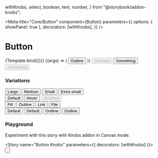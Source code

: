   withKnobs,
  select,
  boolean,
  text,
  number,
} from "@storybook/addon-knobs";

<Meta
  title="Core/Button"
  component={Button}
  parameters={{
    options: { showPanel: true },
    decorators: [withKnobs],
  }}
/>


# Button

<Preview withToolbar>
  <Story name="Default">{Template.bind({})}</Story>
</Preview>

<Props of={Button} />

<Preview withToolbar>
  <Story name="Outline">
    {(args) => (
      <Button {...args} variation={"outline"}>
        Outline
      </Button>
    )}
  </Story>
</Preview>

<Preview withToolbar>
  <Story name="Disabled">
    <Button disabled>Disabled</Button>
  </Story>
</Preview>

<Preview withToolbar>
  <Story name="Button Link">
    <Button variation={"link"}>Something</Button>
  </Story>
</Preview>

<Preview withToolbar>
  <Story name="Disabled Button Link">
    <Button disabled variation={"link"}>
      Something
    </Button>
  </Story>
</Preview>

### Variations

<Story name="Size Variations">
  <div
    style={{
      height: 100,
      width: 600,
      flexDirection: "row",
      justifyContent: "space-between",
    }}
  >
    <Button size="lg">Large</Button>
    <Button size="md">Medium</Button>
    <Button size="sm">Small</Button>
    <Button size="xs">Extra small</Button>
  </div>
</Story>

<Story name="State Variations">
  <div
    style={{
      height: 100,
      width: 600,
      flexDirection: "row",
      justifyContent: "space-between",
    }}
  >
    <Button>Default</Button>
    <Button
      style={{ backgroundColor: colors.baseHover, border: colors.baseHover }}
    >
      Hover
    </Button>
    <Button disabled>Disabled</Button>
  </div>
</Story>

<Story name="Style Variations">
  <div
    style={{
      height: 100,
      width: 60,
      flexDirection: "row",
      justifyContent: "space-between",
    }}
  >
    <Button variation={"fill"}>Fill</Button>
    <Button variation={"outline"}>Outline</Button>
    <Button variation={"link"}>Link</Button>
    <Button variation={"file"}>File</Button>
  </div>
</Story>

<Story name="Color Variations">
  <div>
    <Button variation={"fill"} colorStyle={"secondary"}>
      Default
    </Button>
    <Button variation={"fill"} colorStyle={"error"}>
      Default
    </Button>
    <Button variation={"outline"} colorStyle={"secondary"}>
      Outline
    </Button>
    <Button variation={"outline"} colorStyle={"error"}>
      Outline
    </Button>
  </div>
</Story>

### Playground

Experiment with this story with Knobs addon in Canvas mode.

<Story name="Button Knobs" parameters={{ decorators: [withKnobs] }}>
  <Button />
</Story>
